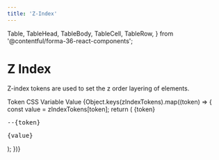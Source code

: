 ```yaml
---
title: 'Z-Index'
---
```



  Table,
  TableHead,
  TableBody,
  TableCell,
  TableRow,
} from '@contentful/forma-36-react-components';

# Z Index

Z-index tokens are used to set the z order layering of elements.

<Table className="f36-margin-bottom--l">
  <TableHead>
    <TableRow>
      <TableCell>Token</TableCell>
      <TableCell>CSS Variable</TableCell>
      <TableCell>Value</TableCell>
    </TableRow>
  </TableHead>
  <TableBody>
    {Object.keys(zIndexTokens).map((token) => {
      const value = zIndexTokens[token];
      return (
        <TableRow key={token}>
          <TableCell>
            <span>{token}</span>
          </TableCell>
          <TableCell>
            <pre>--{token}</pre>
          </TableCell>
          <TableCell>
            <pre>{value}</pre>
          </TableCell>
        </TableRow>
      );
    })}
  </TableBody>
</Table>

